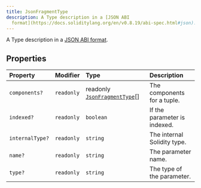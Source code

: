 ```yaml
---
title: JsonFragmentType
description: A Type description in a [JSON ABI
  format](https://docs.soliditylang.org/en/v0.8.19/abi-spec.html#json)....
---
```


A Type description in a [JSON ABI format](https://docs.soliditylang.org/en/v0.8.19/abi-spec.html#json).

## Properties

| Property | Modifier | Type | Description |
| :------ | :------ | :------ | :------ |
| `components?` | `readonly` | readonly [`JsonFragmentType`](/content/interfaces/JsonFragmentType.mdx)[] | The components for a tuple. |
| `indexed?` | `readonly` | `boolean` | If the parameter is indexed. |
| `internalType?` | `readonly` | `string` | The internal Solidity type. |
| `name?` | `readonly` | `string` | The parameter name. |
| `type?` | `readonly` | `string` | The type of the parameter. |
